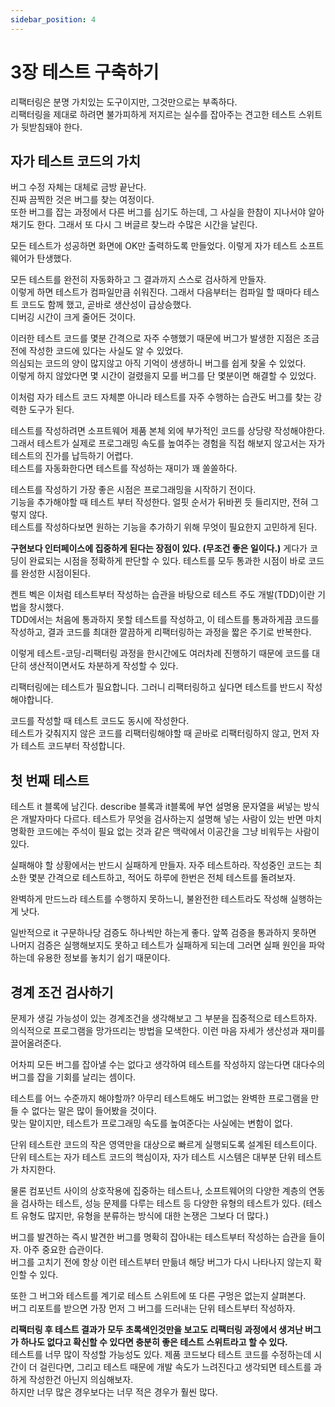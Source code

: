 ```yaml
---
sidebar_position: 4
---
```


# 3장 테스트 구축하기

리팩터링은 분명 가치있는 도구이지만, 그것만으로는 부족하다.  
리팩터링을 제대로 하려면 불가피하게 저지르는 실수를 잡아주는 견고한 테스트 스위트가 뒷받침돼야 한다.

## 자가 테스트 코드의 가치

버그 수정 자체는 대체로 금방 끝난다.  
진짜 끔찍한 것은 버그를 찾는 여정이다.  
또한 버그를 잡는 과정에서 다른 버그를 심기도 하는데, 그 사실을 한참이 지나서야 알아채기도 한다. 그래서 또 다시 그 버글르 찾느라 수많은 시간을 날린다.

모든 테스트가 성공하면 화면에 OK만 출력하도록 만들었다. 이렇게 자가 테스트 소프트웨어가 탄생했다.

모든 테스트를 완전히 자동화하고 그 결과까지 스스로 검사하게 만들자.  
이렇게 하면 테스트가 컴파일만큼 쉬워진다. 그래서 다음부터는 컴파일 할 때마다 테스트 코드도 함께 했고, 곧바로 생산성이 급상승했다.  
디버깅 시간이 크게 줄어든 것이다.

이러한 테스트 코드를 몇분 간격으로 자주 수행했기 때문에 버그가 발생한 지점은 조금 전에 작성한 코드에 있다는 사실도 알 수 있었다.  
의심되는 코드의 양이 많지않고 아직 기억이 생생하니 버그를 쉽게 찾울 수 있었다.  
이렇게 하지 않았다면 몇 시간이 걸렸을지 모를 버그를 단 몇분이면 해결할 수 있었다.

이처럼 자가 테스트 코드 자체뿐 아니라 테스트를 자주 수행하는 습관도 버그를 찾는 강력한 도구가 된다.

테스트를 작성하려면 소프트웨어 제품 본체 외에 부가적인 코드를 상당량 작성해야한다.  
그래서 테스트가 실제로 프로그래밍 속도를 높여주는 경험을 직접 해보지 않고서는 자가 테스트의 진가를 납득하기 어렵다.  
테스트를 자동화한다면 테스트를 작성하는 재미가 꽤 쏠쏠하다.

테스트를 작성하기 가장 좋은 시점은 프로그래밍을 시작하기 전이다.  
기능을 추가해야할 때 테스트 부터 작성한다. 얼핏 순서가 뒤바뀐 듯 들리지만, 전혀 그렇지 않다.  
테스트를 작성하다보면 원하는 기능을 추가하기 위해 무엇이 필요한지 고민하게 된다.

**구현보다 인터페이스에 집중하게 된다는 장점이 있다. (무조건 좋은 일이다.)**
게다가 코딩이 완료되는 시점을 정확하게 판단할 수 있다. 테스트를 모두 통과한 시점이 바로 코드를 완성한 시점이된다.

켄트 벡은 이처럼 테스트부터 작성하는 습관을 바탕으로 테스트 주도 개발(TDD)이란 기법을 창시했다.  
TDD에서는 처음에 통과하지 못할 테스트를 작성하고, 이 테스트를 통과하게끔 코드를 작성하고, 결과 코드를 최대한 깔끔하게 리팩터링하는 과정을 짧은 주기로 반복한다.

이렇게 테스트-코딩-리팩터링 과정을 한시간에도 여러차례 진행하기 때문에 코드를 대단히 생산적이면서도 차분하게 작성할 수 있다.

리팩터링에는 테스트가 필요합니다. 그러니 리팩터링하고 싶다면 테스트를 반드시 작성해야합니다.

코드를 작성할 때 테스트 코드도 동시에 작성한다.  
테스트가 갖춰지지 않은 코드를 리팩터링해야할 때 곧바로 리팩터링하지 않고, 먼저 자가 테스트 코드부터 작성합니다.

## 첫 번째 테스트

테스트 it 블록에 남긴다.
describe 블록과 it블록에 부연 설명용 문자열을 써넣는 방식은 개발자마다 다르다.
테스트가 무엇을 검사하는지 설명해 넣는 사람이 있는 반면 마치 명확한 코드에는 주석이 필요 없는 것과 같은 맥락에서 이공간을 그냥 비워두는 사람이 있다.

실패해야 할 상황에서는 반드시 실패하게 만들자.
자주 테스트하라. 작성중인 코드는 최소한 몇분 간격으로 테스트하고, 적어도 하루에 한번은 전체 테스트를 돌려보자.

완벽하게 만드느라 테스트를 수행하지 못하느니, 불완전한 테스트라도 작성해 실행하는게 낫다.

일반적으로 it 구문하나당 검증도 하나씩만 하는게 좋다. 앞쪽 검증을 통과하지 못하면 나머지 검증은 실행해보지도 못하고 테스트가 실패하게 되는데 그러면 실패 원인을 파악하는데 유용한 정보를 놓치기 쉽기 때문이다.

## 경계 조건 검사하기

문제가 생길 가능성이 있는 경계조건을 생각해보고 그 부분을 집중적으로 테스트하자.
의식적으로 프로그램을 망가뜨리는 방법을 모색한다. 이런 마음 자세가 생산성과 재미를 끌어올려준다.

어차피 모든 버그를 잡아낼 수는 없다고 생각하여 테스트를 작성하지 않는다면 대다수의 버그를 잡을 기회를 날리는 셈이다.

테스트를 어느 수준까지 해야할까? 아무리 테스트해도 버그없는 완벽한 프로그램을 만들 수 없다는 말은 많이 들어봤을 것이다.  
맞는 말이지만, 테스트가 프로그래밍 속도를 높여준다는 사실에는 변함이 없다.

단위 테스트란 코드의 작은 영역만을 대상으로 빠르게 실행되도록 설계된 테스트이다.  
단위 테스트는 자가 테스트 코드의 핵심이자, 자가 테스트 시스템은 대부분 단위 테스트가 차지한다.

물론 컴포넌트 사이의 상호작용에 집중하는 테스트나, 소프트웨어의 다양한 계층의 연동을 검사하는 테스트, 성능 문제를 다루는 테스트 등 다양한 유형의 테스트가 있다. (테스트 유형도 많지만, 유형을 분류하는 방식에 대한 논쟁은 그보다 더 많다.)

버그를 발견하는 즉시 발견한 버그를 명확히 잡아내는 테스트부터 작성하는 습관을 들이자. 아주 중요한 습관이다.  
버그를 고치기 전에 항상 이런 테스트부터 만듦녀 해당 버그가 다시 나타나지 않는지 확인할 수 있다.

또한 그 버그와 테스트를 계기로 테스트 스위트에 또 다른 구멍은 없는지 살펴본다.  
버그 리포트를 받으면 가장 먼저 그 버그를 드러내는 단위 테스트부터 작성하자.

**리팩터링 후 테스트 결과가 모두 초록색인것만을 보고도 리팩터링 과정에서 생겨난 버그가 하나도 없다고 확신할 수 있다면 충분히 좋은 테스트 스위트라고 할 수 있다.**  
테스트를 너무 많이 작성할 가능성도 있다. 제품 코드보다 테스트 코드를 수정하는데 시간이 더 걸린다면, 그리고 테스트 때문에 개발 속도가 느려진다고 생각되면 테스트를 과하게 작성한건 아닌지 의심해보자.  
하지만 너무 많은 경우보다는 너무 적은 경우가 훨씬 많다.
